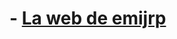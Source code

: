 {{headerheatmaphtml|1={{{1}}}}}
= {{{1}}} - [[<!-- indexrootpath --><!-- /indexrootpath -->|La web de emijrp]] =

